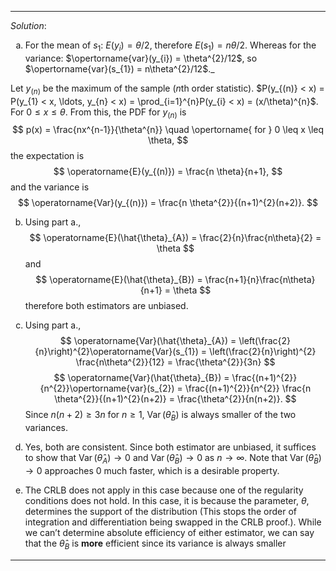
***
*Solution*: 

a. For the mean of $s_{1}$: $E(y_{i}) = \theta/2$, therefore $E(s_{1}) = n\theta/2$. Whereas for the variance: $\opertorname{var}(y_{i}) = \theta^{2}/12$, so $\opertorname{var}(s_{1}) = n\theta^{2}/12$._

Let $y_{(n)}$ be the maximum of the sample ($n$th order statistic).
    $P(y_{(n)} < x) = P(y_{1} < x, \ldots, y_{n} < x) = \prod_{i=1}^{n}P(y_{i} < x) = (x/\theta)^{n}$. For $0 \leq x \leq \theta$. From this, the PDF for $y_{(n)}$ is 
$$
    p(x) = \frac{nx^{n-1}}{\theta^{n}} \quad \opertorname{ for } 0 \leq x \leq \theta,
$$ 
the expectation is 
$$
\operatorname{E}(y_{(n)}) = \frac{n \theta}{n+1},
$$
and the variance is 
$$
\operatorname{Var}(y_{(n)}) = \frac{n \theta^{2}}{(n+1)^{2}(n+2)}.
$$

b. Using part a., 
$$
\operatorname{E}(\hat{\theta}_{A}) = \frac{2}{n}\frac{n\theta}{2} = \theta
$$ 
and 
$$
\operatorname{E}(\hat{\theta}_{B}) = \frac{n+1}{n}\frac{n\theta}{n+1} = \theta
$$
therefore both estimators are unbiased.

c. Using part a., 
$$
\operatorname{Var}(\hat{\theta}_{A}) = \left(\frac{2}{n}\right)^{2}\operatorname{Var}(s_{1}) = \left(\frac{2}{n}\right)^{2} \frac{n\theta^{2}}{12} = \frac{\theta^{2}}{3n}
$$
$$
\operatorname{Var}(\hat{\theta}_{B}) = \frac{(n+1)^{2}}{n^{2}}\opertorname{var}(s_{2}) = \frac{(n+1)^{2}}{n^{2}} \frac{n \theta^{2}}{(n+1)^{2}(n+2)} = \frac{\theta^{2}}{n(n+2)}.
$$
Since $n(n+2) \geq 3n$ for $n \geq 1$, $\operatorname{Var}(\hat{\theta}_{B})$ is always smaller of the two variances.

d. Yes, both are consistent. Since both estimator are unbiased, it suffices to show that $\operatorname{Var}(\hat{\theta}_{A}) \rightarrow 0$ and $\operatorname{Var}(\hat{\theta}_{B}) \rightarrow 0$ as $n \rightarrow \infty$. Note that $\operatorname{Var}(\hat{\theta}_{B}) \rightarrow 0$ approaches 0 much faster, which is a desirable property.

e. The CRLB does not apply in this case because one of the regularity conditions does not hold. In this case, it is because the parameter, $\theta$, determines the support of the distribution (This stops the order of integration and differentiation being swapped in the CRLB proof.). While we can't determine absolute efficiency of either estimator, we can say that the $\hat{\theta}_{B}$ is **more** efficient since its variance is always smaller

***